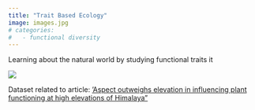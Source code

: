 ```yaml
---
title: "Trait Based Ecology"
image: images.jpg
# categories: 
#   - functional diversity
---
```


Learning about the natural world by studying functional traits it

![](images.jpg)


Dataset related to article: ['Aspect outweighs elevation in influencing plant functioning at high elevations of Himalaya"](https://doi.org/10.5281/zenodo.17077833)
